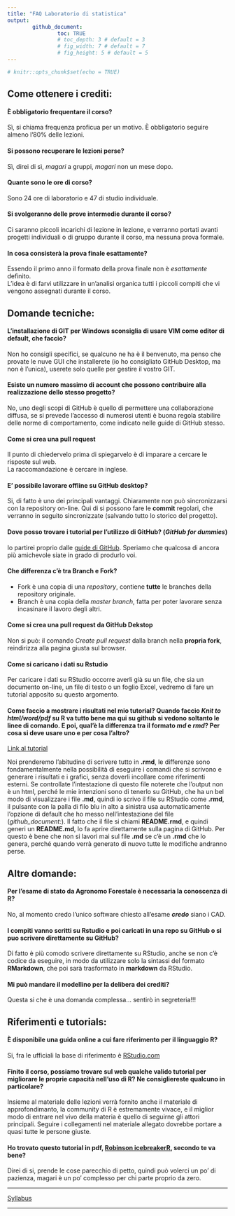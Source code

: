 ```yaml
---
title: "FAQ Laboratorio di statistica"
output: 
        github_document:
                toc: TRUE
                # toc_depth: 3 # default = 3
                # fig_width: 7 # default = 7
                # fig_height: 5 # default = 5
---
```


```r
# knitr::opts_chunk$set(echo = TRUE)
```

## Come ottenere i crediti:

#### È obbligatorio frequentare il corso?

Sì, si chiama frequenza proficua per un motivo. È obbligatorio seguire almeno l'80% delle lezioni.

#### Si possono recuperare le lezioni perse?

Sì, direi di sì, *magari* a gruppi, *magari* non un mese dopo.

#### Quante sono le ore di corso?

Sono 24 ore di laboratorio e 47 di studio individuale.

#### Si svolgeranno delle prove intermedie durante il corso?

Ci saranno piccoli incarichi di lezione in lezione, e verranno portati avanti progetti individuali o di gruppo durante il corso, ma nessuna prova formale.

#### In cosa consisterà la prova finale esattamente?

Essendo il primo anno il formato della prova finale non è _esattamente_ definito.  
L'idea è di farvi utilizzare in un'analisi organica tutti i piccoli compiti che vi vengono assegnati durante il corso.


## Domande tecniche:

#### L'installazione di GIT per Windows sconsiglia di usare VIM come editor di default, che faccio?

Non ho consigli specifici, se qualcuno ne ha è il benvenuto, ma penso che provate le nuve GUI che installerete (io ho consigliato GitHub Desktop, ma non è l'unica), userete solo quelle per gestire il vostro GIT.

#### Esiste un numero massimo di account che possono contribuire alla realizzazione dello stesso progetto?

No, uno degli scopi di GitHub è quello di permettere una collaborazione diffusa, se si prevede l'accesso di numerosi utenti è buona regola stabilire delle norme di comportamento, come indicato nelle guide di GitHub stesso.

#### Come si crea una **pull request**

Il punto di chiedervelo prima di spiegarvelo è di imparare a cercare le risposte sul web.  
La raccomandazione è cercare in inglese.

#### E' possibile lavorare offline su GitHub desktop?

Si, di fatto è uno dei principali vantaggi. Chiaramente non può sincronizzarsi con la repository on-line.
Qui di si possono fare le **commit** regolari, che verranno in seguito sincronizzate (salvando tutto lo storico del progetto).

#### Dove posso trovare i tutorial per l'utilizzo di GitHub? (_GitHub for dummies_)

Io partirei proprio dalle [guide di GitHub](https://guides.github.com/activities/hello-world/).
Speriamo che qualcosa di ancora più amichevole siate in grado di produrlo voi.

#### Che differenza c'è tra Branch e Fork?

* Fork è una copia di una _repository_, contiene **tutte** le branches della repository originale.
* Branch è una copia della _master branch_, fatta per poter lavorare senza incasinare il lavoro degli altri.

#### Come si crea una pull request da GitHub Dekstop

Non si può: il comando _Create pull request_ dalla branch nella **propria fork**, reindirizza alla pagina giusta sul browser.

#### Come si caricano i dati su Rstudio

Per caricare i dati su RStudio occorre averli già su un file, che sia un documento on-line, un file di testo o un foglio Excel, vedremo di fare un tutorial apposito su questo argomento.

#### Come faccio a mostrare i risultati nel mio tutorial? Quando faccio *Knit to html/word/pdf* su R va tutto bene ma qui su github si vedono soltanto le linee di comando. E poi, qual'è la differenza tra il formato *md* e *rmd*? Per cosa si deve usare uno e per cosa l'altro? 

[Link al tutorial](https://github.com/saveriofrancini/My_first_function)

Noi prenderemo l'abitudine di scrivere tutto in **.rmd**, le differenze sono fondamentalmente nella possibilità di eseguire i comandi che si scrivono e generare i risultati e i grafici, senza doverli incollare come riferimenti esterni.
Se controllate l'intestazione di questo file noterete che l'output non è un html, perché le mie intenzioni sono di tenerlo su GitHub, che ha un bel modo di visualizzare i file **.md**, quindi io scrivo il file su RStudio come **.rmd**, il pulsante con la palla di filo blu in alto a sinistra usa automaticamente l'opzione di default che ho messo nell'intestazione del file (*github_document:*).
Il fatto che il file si chiami **README.rmd**, e quindi generi un **README.md**, lo fa aprire direttamente sulla pagina di GitHub.
Per questo è bene che non si lavori mai sul file **.md** se c'è un **.rmd** che lo genera, perché quando verrà generato di nuovo tutte le modifiche andranno perse.

## Altre domande:

#### Per l'esame di stato da Agronomo Forestale è necessaria la conoscenza di R?

No, al momento credo l'unico software chiesto all'esame _**credo**_ siano i CAD.

#### I compiti vanno scritti su Rstudio e poi caricati in una repo su GitHub o si puo scrivere direttamente su GitHub?

Di fatto è più comodo scrivere direttamente su RStudio, anche se non c'è codice da eseguire, in modo da utilizzare solo la sintassi del formato **RMarkdown**, che poi sarà trasformato in **markdown** da RStudio.

#### Mi può mandare il modellino per la delibera dei crediti?

Questa si che è una domanda complessa... sentirò in segreteria!!!

## Riferimenti e tutorials:

#### È disponibile una guida online a cui fare riferimento per il linguaggio R?

Si, fra le ufficiali la base di riferimento è [RStudio.com](https://www.rstudio.com/online-learning/)

#### Finito il corso, possiamo trovare sul web qualche valido tutorial per migliorare le proprie capacità nell'uso di R? Ne consigliereste qualcuno in particolare?

Insieme al materiale delle lezioni verrà fornito anche il materiale di approfondimanto, la community di R è estremamente vivace, e il miglior modo di entrare nel vivo della materia è quello di seguirne gli attori principali. Seguire i collegamenti nel materiale allegato dovrebbe portare a quasi tutte le persone giuste.

#### Ho trovato questo tutorial in pdf, [Robinson icebreakerR](https://cran.r-project.org/doc/contrib/Robinson-icebreaker.pdf), secondo te va bene?

Direi di si, prende le cose parecchio di petto, quindi può volerci un po' di pazienza, magari è un po' complesso per chi parte proprio da zero.

---

<div align="center">
[Syllabus](../README.md)
</div>
---

